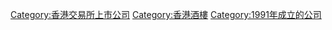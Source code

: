 [[Category:香港交易所上市公司|Category:香港交易所上市公司]]
[[Category:香港酒樓|Category:香港酒樓]]
[[Category:1991年成立的公司|Category:1991年成立的公司]]